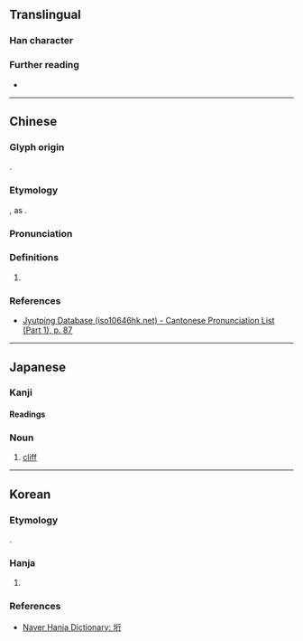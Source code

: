 {{character info}}
==Translingual==

===Han character===
{{Han char|rn=32|rad=土|as=06|sn=9|four=|canj=GHON|ids=⿰土行}}

===Further reading===
* {{Han ref|kx=0228.291|hdz=10440.021|uh=57B3|ud=22451}}

----

==Chinese==
{{zh-forms}}

===Glyph origin===
{{obor|zh|ja|垳}}.

===Etymology===
{{spelling pronunciation|zh}}, as {{zh-l|行}}.

===Pronunciation===
{{zh-pron
|m=háng
|c=hang4
|cat=pn
}}

===Definitions===
{{head|zh|Han character}}

# {{zh-used2|j}}

===References===
* [http://www.iso10646hk.net/jp/document/download.jsp Jyutping Database (iso10646hk.net) - Cantonese Pronunciation List (Part 1), p. 87]

----

==Japanese==

===Kanji===
{{ja-kanji|grade=|rs=土06}}

====Readings====
{{ja-readings
|kun=がけ
}}

{{ja-kanjitab|がけ|y=k}}

===Noun===
{{ja-noun|がけ}}

# [[cliff]]

----

==Korean==

===Etymology===
{{obor|ko|ja|垳}}.

===Hanja===
{{ko-hanja|[[일본]] [[지명]]|행}}

# {{n-g|Used in borrowings of Japanese words.}}

===References===
* [https://hanja.dict.naver.com/hanja?q=垳 Naver Hanja Dictionary: 垳]